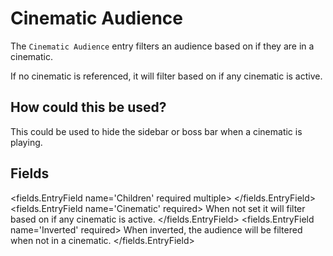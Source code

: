 
# Cinematic Audience 

The `Cinematic Audience` entry filters an audience based on if they are in a cinematic.

If no cinematic is referenced, it will filter based on if any cinematic is active.

## How could this be used?
This could be used to hide the sidebar or boss bar when a cinematic is playing.


## Fields

<fields.EntryField name='Children' required multiple>
</fields.EntryField>
<fields.EntryField name='Cinematic' required>
     When not set it will filter based on if any cinematic is active.
</fields.EntryField>
<fields.EntryField name='Inverted' required>
     When inverted, the audience will be filtered when not in a cinematic.
</fields.EntryField>
